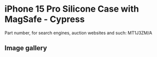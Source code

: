 
# iPhone 15 Pro Silicone Case with MagSafe - Cypress

Part number, for search engines, auction websites and such: MT1J3ZM/A

## Image gallery

<div style={{ width: "768px" }}>
  <GalleryComponent
    images={[
      {
        original: "/everysource/MT1J3.png",
        thumbnail: "/everypreview/MT1J3.png",
      },
      {
        original: "/everysource/MT1J3_AV1.png",
        thumbnail: "/everypreview/MT1J3_AV1.png",
      },
      {
        original: "/everysource/MT1J3_AV2.png",
        thumbnail: "/everypreview/MT1J3_AV2.png",
      },
      {
        original: "/everysource/MT1J3_AV3.png",
        thumbnail: "/everypreview/MT1J3_AV3.png",
      },
      {
        original: "/everysource/MT1J3_AV4.png",
        thumbnail: "/everypreview/MT1J3_AV4.png",
      },
      {
        original: "/everysource/MT1J3_AV5.png",
        thumbnail: "/everypreview/MT1J3_AV5.png",
      }
    ]}
  />
</div>